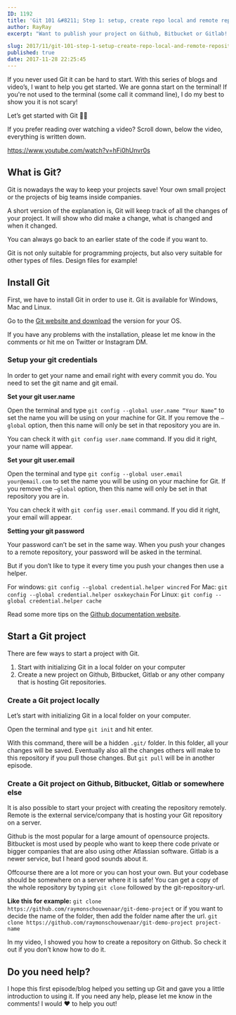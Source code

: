 ```yaml
---
ID: 1192
title: 'Git 101 &#8211; Step 1: setup, create repo local and remote repository'
author: RayRay
excerpt: "Want to publish your project on Github, Bitbucket or Gitlab! In this Git 101 series I will help you achieve this. &#x1f680; let's get started! &#x1f525;"

slug: 2017/11/git-101-step-1-setup-create-repo-local-and-remote-repository/
published: true
date: 2017-11-28 22:25:45
---
```

If you never used Git it can be hard to start. With this series of blogs and video’s, I want to help you get started. We are gonna start on the terminal! If you're not used to the terminal (some call it command line), I do my best to show you it is not scary!

Let’s get started with Git &#x1f680;&#x1f525;

If you prefer reading over watching a video? Scroll down, below the video, everything is written down.

https://www.youtube.com/watch?v=hFi0hUnvr0s
<h2>What is Git?</h2>
Git is nowadays the way to keep your projects save! Your own small project or the projects of big teams inside companies.

A short version of the explanation is, Git will keep track of all the changes of your project. It will show who did make a change, what is changed and when it changed.

You can always go back to an earlier state of the code if you want to.

Git is not only suitable for programming projects, but also very suitable for other types of files. Design files for example!
<h2>Install Git</h2>
First, we have to install Git in order to use it. Git is available for Windows, Mac and Linux.

Go to the <a href="https://git-scm.com" target="_blank" rel="noopener">Git website and download</a> the version for your OS.

If you have any problems with the installation, please let me know in the comments or hit me on Twitter or Instagram DM.
<h3>Setup your git credentials</h3>
In order to get your name and email right with every commit you do. You need to set the git name and git email.

<strong>Set your git user.name</strong>

Open the terminal and type `git config --global user.name “Your Name”` to set the name you will be using on your machine for Git. If you remove the `—global` option, then this name will only be set in that repository you are in.

You can check it with `git config user.name` command. If you did it right, your name will appear.

<strong>Set your git user.email</strong>

Open the terminal and type `git config --global user.email your@email.com` to set the name you will be using on your machine for Git. If you remove the `—global` option, then this name will only be set in that repository you are in.

You can check it with `git config user.email` command. If you did it right, your email will appear.

<strong>Setting your git password</strong>

Your password can’t be set in the same way. When you push your changes to a remote repository, your password will be asked in the terminal.

But if you don’t like to type it every time you push your changes then use a helper.

For windows: `git config --global credential.helper wincred`
For Mac: `git config --global credential.helper osxkeychain`
For Linux: `git config --global credential.helper cache`

Read some more tips on the <a href="https://help.github.com/articles/caching-your-github-password-in-git/#platform-all" target="_blank" rel="noopener">Github documentation website</a>.
<h2>Start a Git project</h2>
There are few ways to start a project with Git.

1. Start with initializing Git in a local folder on your computer
2. Create a new project on Github, Bitbucket, Gitlab or any other company that is hosting Git repositories.
<h3>Create a Git project locally</h3>
Let’s start with initializing Git in a local folder on your computer.

Open the terminal and type `git init` and hit enter.

With this command, there will be a hidden `.git/` folder. In this folder, all your changes will be saved. Eventually also all the changes others will make to this repository if you pull those changes. But `git pull` will be in another episode.
<h3>Create a Git project on Github, Bitbucket, Gitlab or somewhere else</h3>
It is also possible to start your project with creating the repository remotely. Remote is the external service/company that is hosting your Git repository on a server.

Github is the most popular for a large amount of opensource projects. Bitbucket is most used by people who want to keep there code private or bigger companies that are also using other Atlassian software. Gitlab is a newer service, but I heard good sounds about it.

Offcourse there are a lot more or you can host your own. But your codebase should be somewhere on a server where it is safe! You can get a copy of the whole repository by typing `git clone` followed by the git-repository-url.

<strong>Like this for example:</strong>
`git clone https://github.com/raymonschouwenaar/git-demo-project` or if you want to decide the name of the folder, then add the folder name after the url. `git clone https://github.com/raymonschouwenaar/git-demo-project project-name`

In my video, I showed you how to create a repository on Github. So check it out if you don’t know how to do it.
<h2>Do you need help?</h2>
I hope this first episode/blog helped you setting up Git and gave you a little introduction to using it. If you need any help, please let me know in the comments! I would ❤️ to help you out!
<div class="grammarly-disable-indicator"></div>
<div class="grammarly-disable-indicator"></div>
<div class="grammarly-disable-indicator"></div>
<div class="grammarly-disable-indicator"></div>
